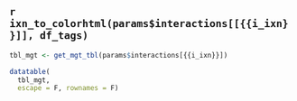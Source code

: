 
## `r ixn_to_colorhtml(params$interactions[[{{i_ixn}}]], df_tags)`

```r
tbl_mgt <- get_mgt_tbl(params$interactions[{{i_ixn}}])

datatable(
  tbl_mgt, 
  escape = F, rownames = F)
```
